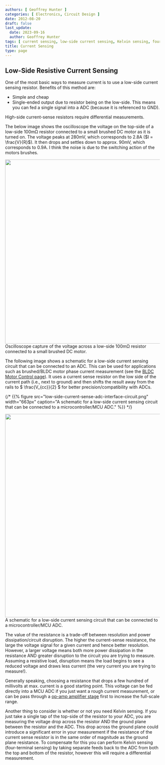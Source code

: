 ```yaml
---
authors: [ Geoffrey Hunter ]
categories: [ Electronics, Circuit Design ]
date: 2012-08-20
draft: false
last_update:
  date: 2023-09-16
  author: Geoffrey Hunter
tags: [ current sensing, low-side current sensing, Kelvin sensing, four-terminal sensing, resistor, motor, op-amp ]
title: Current Sensing
type: page
---
```



## Low-Side Resistive Current Sensing

One of the most basic ways to measure current is to use a low-side current sensing resistor. Benefits of this method are:

* Simple and cheap
* Single-ended output due to resistor being on the low-side. This means you can fed a single signal into a ADC (because it is referenced to GND).

<Aside type="tip">
High-side current-sense resistors require differential measurements.
</Aside>

The below image shows the oscilloscope the voltage on the top-side of a low-side 100mΩ resistor connected to a small brushed DC motor as it is turned on. The voltage peaks at 280mV, which corresponds to 2.8A ($I = \frac{V}{R}$). It then drops and settles down to approx. 90mV, which corresponds to 0.9A. I think the noise is due to the switching action of the motors brushes.


<Image src={current_sense_resistor_waveform_showing_dc_motor_turn_on} width="600">Oscilloscope capture of the voltage across a low-side 100mΩ resistor connected to a small brushed DC motor.</Image>

The following image shows a schematic for a low-side current sensing circuit that can be connected to an ADC. This can be used for applications such as brushed/BLDC motor phase current measurement (see the [BLDC Motor Control page](/electronics/circuit-design/bldc-motor-control)). It uses a current sense resistor on the low side of the current path (i.e., next to ground) and then shifts the result away from the rails to $ \frac{V_{cc}}{2} $ for better precision/compatibility with ADCs.

{/* {{% figure src="low-side-current-sense-adc-interface-circuit.png" width="663px" caption="A schematic for a low-side current sensing circuit that can be connected to a microcontroller/MCU ADC."  %}} */}

<Image src={low_side_current_sense_adc_interface_circuit} width="663">A schematic for a low-side current sensing circuit that can be connected to a microcontroller/MCU ADC.</Image>

The value of the resistance is a trade-off between resolution and power dissipation/circuit disruption. The higher the current-sense resistance, the large the voltage signal for a given current and hence better resolution. However, a larger voltage means both more power dissipation in the resistance AND greater disruption to the circuit you are trying to measure. Assuming a resistive load, disruption means the load begins to see a reduced voltage and draws less current (the very current you are trying to measure!).

Generally speaking, choosing a resistance that drops a few hundred of millivolts at max. current is a good starting point. This voltage can be fed directly into a MCU ADC if you just want a rough current measurement, or can be pass through a [op-amp amplifier stage](/electronics/components/op-amps/) first to increase the full-scale range.

Another thing to consider is whether or not you need Kelvin sensing. If you just take a single tap of the top-side of the resistor to your ADC, you are measuring the voltage drop across the resistor AND the ground plane between the resistor and the ADC. This drop across the ground plane could introduce a significant error in your measurement if the resistance of the current sense resistor is in the same order of magnitude as the ground plane resistance. To compensate for this you can perform Kelvin sensing (four-terminal sensing) by taking separate feeds back to the ADC from both the top and bottom of the resistor, however this will require a differential measurement.
